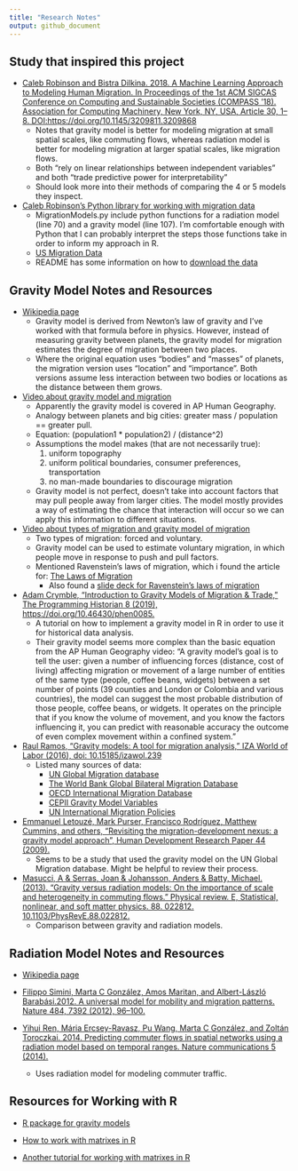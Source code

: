 ```yaml
---
title: "Research Notes"
output: github_document 
---
```


## Study that inspired this project
* [Caleb Robinson and Bistra Dilkina. 2018. A Machine Learning Approach to Modeling Human Migration. In Proceedings of the 1st ACM SIGCAS Conference on Computing and Sustainable Societies (COMPASS '18). Association for Computing Machinery, New York, NY, USA, Article 30, 1–8. DOI:https://doi.org/10.1145/3209811.3209868](https://doi.org/10.1145/3209811.3209868)
  * Notes that gravity model is better for modeling migration at small spatial scales, like commuting flows, whereas radiation model is better for modeling migration at larger spatial scales, like migration flows.
  * Both “rely on linear relationships between independent variables" and both “trade predictive power for interpretability”
  * Should look more into their methods of comparing the 4 or 5 models they inspect.

* [Caleb Robinson's Python library for working with migration data](https://github.com/calebrob6/migration-lib)
  * MigrationModels.py include python functions for a radiation model (line 70) and a gravity model (line 107). I'm comfortable enough with Python that I can probably interpret the steps those functions take in order to inform my approach in R.
  * [US Migration Data](https://www.irs.gov/statistics/soi-tax-stats-migration-data)
  * README has some information on how to [download the data](https://github.com/calebrob6/migration-lib)

## Gravity Model Notes and Resources
* [Wikipedia page](https://en.wikipedia.org/wiki/Gravity_model_of_migration)
  * Gravity model is derived from Newton's law of gravity and I've worked with that formula before in physics. However, instead of measuring gravity between planets, the gravity model for migration estimates the degree of migration between two places.
  * Where the original equation uses "bodies" and "masses" of planets, the migration version uses "location" and "importance". Both versions assume less interaction between two bodies or locations as the distance between them grows.  

* [Video about gravity model and migration](https://www.youtube.com/watch?v=5z_dlC0hxbQ)
  * Apparently the gravity model is covered in AP Human Geography.
  * Analogy between planets and big cities: greater mass / population == greater pull.
  * Equation: (population1 * population2) / (distance^2)
  * Assumptions the model makes (that are not necessarily true):
    1. uniform topography
    2. uniform political boundaries, consumer preferences, transportation
    3. no man-made boundaries to discourage migration
  * Gravity model is not perfect, doesn't take into account factors that may pull people away from larger cities. The model mostly provides a way of estimating the chance that interaction will occur so we can apply this information to different situations.

* [Video about types of migration and gravity model of migration](https://www.youtube.com/watch?v=4ZXQHg5F5o0)
  * Two types of migration: forced and voluntary.
  * Gravity model can be used to estimate voluntary migration, in which people move in response to push and pull factors.
  * Mentioned Ravenstein's laws of migration, which i found the article for: [The Laws of Migration](https://cla.umn.edu/sites/cla.umn.edu/files/the_laws_of_migration.pdf)
    * Also found a [slide deck for Ravenstein's laws of migration](http://www.mrtredinnick.com/uploads/7/2/1/5/7215292/ravensteins_laws_of_migration.pdf)

* [Adam Crymble, "Introduction to Gravity Models of Migration & Trade," The Programming Historian 8 (2019), https://doi.org/10.46430/phen0085.](https://programminghistorian.org/en/lessons/gravity-model)
  * A tutorial on how to implement a gravity model in R in order to use it for historical data analysis.
  * Their gravity model seems more complex than the basic equation from the AP Human Geography video: "A gravity model's goal is to tell the user: given a number of influencing forces (distance, cost of living) affecting migration or movement of a large number of entities of the same type (people, coffee beans, widgets) between a set number of points (39 counties and London or Colombia and various countries), the model can suggest the most probable distribution of those people, coffee beans, or widgets. It operates on the principle that if you know the volume of movement, and you know the factors influencing it, you can predict with reasonable accuracy the outcome of even complex movement within a confined system."

* [Raul Ramos, "Gravity models: A tool for migration analysis," IZA World of Labor (2016), doi: 10.15185/izawol.239](https://wol.iza.org/uploads/articles/239/pdfs/gravity-models-tool-for-migration-analysis.pdf)
  * Listed many sources of data:
    * [UN Global Migration database](https://www.un.org/en/development/desa/population/migration/data/index.asp)
    * [The World Bank Global Bilateral Migration Database](https://datacatalog.worldbank.org/dataset/global-bilateral-migration-database)
    * [OECD International Migration Database](https://stats.oecd.org/Index.aspx?DataSetCode=MIG)
    * [CEPII Gravity Model Variables](http://www.cepii.fr/CEPII/en/publications/wp/abstract.asp?NoDoc=3877)
    * [UN International Migration Policies](https://www.un.org/en/development/desa/population/theme/policy/wpp2019.asp)

* [Emmanuel Letouzé, Mark Purser, Francisco Rodríguez, Matthew Cummins, and
others, "Revisiting the migration-development nexus: a gravity model
approach", Human Development Research Paper 44 (2009).](https://mpra.ub.uni-muenchen.de/19227/1/MPRA_paper_19227.pdf)
  * Seems to be a study that used the gravity model on the UN Global Migration database. Might be helpful to review their process.

* [Masucci, A & Serras, Joan & Johansson, Anders & Batty, Michael. (2013). "Gravity versus radiation models: On the importance of scale and heterogeneity in commuting flows." Physical review. E, Statistical, nonlinear, and soft matter physics. 88. 022812. 10.1103/PhysRevE.88.022812. ](https://www.researchgate.net/publication/256607616_Gravity_versus_radiation_models_On_the_importance_of_scale_and_heterogeneity_in_commuting_flows)
  * Comparison between gravity and radiation models.


## Radiation Model Notes and Resources
* [Wikipedia page](https://en.wikipedia.org/wiki/Radiation_law_for_human_mobility)

* [Filippo Simini, Marta C González, Amos Maritan, and Albert-László Barabási.2012. A universal model for mobility and migration patterns. Nature 484, 7392 (2012), 96–100.](https://www-nature-com.ezproxy.proxy.library.oregonstate.edu/articles/nature10856?message-global=remove&page=4)

* [Yihui Ren, Mária Ercsey-Ravasz, Pu Wang, Marta C González, and Zoltán Toroczkai. 2014. Predicting commuter flows in spatial networks using a radiation model based on temporal ranges. Nature communications 5 (2014).](https://www.nature.com/articles/ncomms6347)
  * Uses radiation model for modeling commuter traffic.

## Resources for Working with R
* [R package for gravity models](https://pacha.dev/gravity/)

* [How to work with matrixes in R](https://www.datamentor.io/r-programming/matrix/)

* [Another tutorial for working with matrixes in R](https://www.tutorialspoint.com/r/r_matrices.htm)
